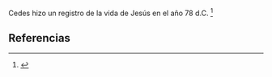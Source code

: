 Cedes hizo un registro de la vida de Jesús en el año 78 d.C. <ref>{{lib|LU|121|8|9}}</ref> 

== Referencias ==
<references />
